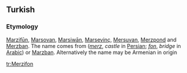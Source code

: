 {{rfc|needs formatting properly i.e. a language and a part of speech section then an actual definition}}
==Turkish==

===Etymology===
[[Marzifūn]], [[Marsovan]], [[Marsiwān]], [[Marsevinç]], [[Mersuvan]], [[Merzpond]] and [[Merzban]]. The name comes from (''[[merz]]'', ''castle'' in [[Persian language|Persian]];  ''[[fon]]'', ''bridge'' in [[Arabic]]) or [[Marzban]]. Alternatively the name may be Armenian in origin

[[tr:Merzifon]]